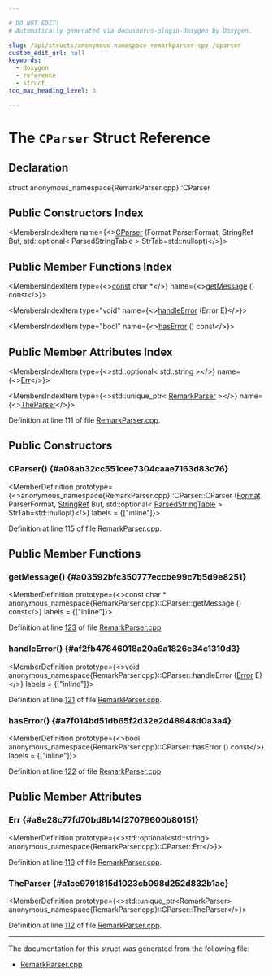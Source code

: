```yaml
---

# DO NOT EDIT!
# Automatically generated via docusaurus-plugin-doxygen by Doxygen.

slug: /api/structs/anonymous-namespace-remarkparser-cpp-/cparser
custom_edit_url: null
keywords:
  - doxygen
  - reference
  - struct
toc_max_heading_level: 3

---
```





# The `CParser` Struct Reference

<DoxygenPage pluginConfig={pluginConfig}>



## Declaration

<CodeBlock>struct anonymous_namespace{RemarkParser.cpp}::CParser</CodeBlock>

## Public Constructors Index

<MembersIndex>

<MembersIndexItem
  name={<><a href="#a08ab32cc551cee7304caae7163d83c76">CParser</a> (Format ParserFormat, StringRef Buf, std::optional&lt; ParsedStringTable &gt; StrTab=std::nullopt)</>}>
</MembersIndexItem>

</MembersIndex>

## Public Member Functions Index

<MembersIndex>

<MembersIndexItem
  type={<><a href="/docs/api/files/lib/lib/target/lib/target/aarch64/aarch64promoteconstant-cpp/#a90f8350fecae261c25be85d38b451bff">const</a> char &#42;</>}
  name={<><a href="#a03592bfc350777eccbe99c7b5d9e8251">getMessage</a> () const</>}>
</MembersIndexItem>

<MembersIndexItem
  type="void"
  name={<><a href="#af2fb47846018a20a6a1826e34c1310d3">handleError</a> (Error E)</>}>
</MembersIndexItem>

<MembersIndexItem
  type="bool"
  name={<><a href="#a7f014bd51db65f2d32e2d48948d0a3a4">hasError</a> () const</>}>
</MembersIndexItem>

</MembersIndex>

## Public Member Attributes Index

<MembersIndex>

<MembersIndexItem
  type={<>std::optional&lt; std::string &gt;</>}
  name={<><a href="#a8e28c77fd70bd8b14f27079600b80151">Err</a></>}>
</MembersIndexItem>

<MembersIndexItem
  type={<>std::unique&#95;ptr&lt; <a href="/docs/api/structs/llvm/remarks/remarkparser">RemarkParser</a> &gt;</>}
  name={<><a href="#a1ce9791815d1023cb098d252d832b1ae">TheParser</a></>}>
</MembersIndexItem>

</MembersIndex>


Definition at line 111 of file <a href="/docs/api/files/lib/lib/remarks/remarkparser-cpp">RemarkParser.cpp</a>.

<SectionDefinition>

## Public Constructors

### CParser() {#a08ab32cc551cee7304caae7163d83c76}

<MemberDefinition
  prototype={<>anonymous&#95;namespace&#123;RemarkParser.cpp&#125;::CParser::CParser (<a href="/docs/api/namespaces/llvm/remarks/#a6e038f443b9029221c590524f08be0be">Format</a> ParserFormat, <a href="/docs/api/classes/llvm/stringref">StringRef</a> Buf, std::optional&lt; <a href="/docs/api/structs/llvm/remarks/parsedstringtable">ParsedStringTable</a> &gt; StrTab=std::nullopt)</>}
  labels = {["inline"]}>

Definition at line <a href="/docs/api/files/lib/lib/remarks/remarkparser-cpp/#l00115">115</a> of file <a href="/docs/api/files/lib/lib/remarks/remarkparser-cpp">RemarkParser.cpp</a>.
</MemberDefinition>

</SectionDefinition>

<SectionDefinition>

## Public Member Functions

### getMessage() {#a03592bfc350777eccbe99c7b5d9e8251}

<MemberDefinition
  prototype={<>const char &#42; anonymous&#95;namespace&#123;RemarkParser.cpp&#125;::CParser::getMessage () const</>}
  labels = {["inline"]}>

Definition at line <a href="/docs/api/files/lib/lib/remarks/remarkparser-cpp/#l00123">123</a> of file <a href="/docs/api/files/lib/lib/remarks/remarkparser-cpp">RemarkParser.cpp</a>.
</MemberDefinition>

### handleError() {#af2fb47846018a20a6a1826e34c1310d3}

<MemberDefinition
  prototype={<>void anonymous&#95;namespace&#123;RemarkParser.cpp&#125;::CParser::handleError (<a href="/docs/api/classes/llvm/error">Error</a> E)</>}
  labels = {["inline"]}>

Definition at line <a href="/docs/api/files/lib/lib/remarks/remarkparser-cpp/#l00121">121</a> of file <a href="/docs/api/files/lib/lib/remarks/remarkparser-cpp">RemarkParser.cpp</a>.
</MemberDefinition>

### hasError() {#a7f014bd51db65f2d32e2d48948d0a3a4}

<MemberDefinition
  prototype={<>bool anonymous&#95;namespace&#123;RemarkParser.cpp&#125;::CParser::hasError () const</>}
  labels = {["inline"]}>

Definition at line <a href="/docs/api/files/lib/lib/remarks/remarkparser-cpp/#l00122">122</a> of file <a href="/docs/api/files/lib/lib/remarks/remarkparser-cpp">RemarkParser.cpp</a>.
</MemberDefinition>

</SectionDefinition>

<SectionDefinition>

## Public Member Attributes

### Err {#a8e28c77fd70bd8b14f27079600b80151}

<MemberDefinition
  prototype={<>std::optional&lt;std::string&gt; anonymous&#95;namespace&#123;RemarkParser.cpp&#125;::CParser::Err</>}>

Definition at line <a href="/docs/api/files/lib/lib/remarks/remarkparser-cpp/#l00113">113</a> of file <a href="/docs/api/files/lib/lib/remarks/remarkparser-cpp">RemarkParser.cpp</a>.
</MemberDefinition>

### TheParser {#a1ce9791815d1023cb098d252d832b1ae}

<MemberDefinition
  prototype={<>std::unique&#95;ptr&lt;RemarkParser&gt; anonymous&#95;namespace&#123;RemarkParser.cpp&#125;::CParser::TheParser</>}>

Definition at line <a href="/docs/api/files/lib/lib/remarks/remarkparser-cpp/#l00112">112</a> of file <a href="/docs/api/files/lib/lib/remarks/remarkparser-cpp">RemarkParser.cpp</a>.
</MemberDefinition>

</SectionDefinition>

<hr/>

The documentation for this struct was generated from the following file:

<ul>
<li><a href="/docs/api/files/lib/lib/remarks/remarkparser-cpp">RemarkParser.cpp</a></li>
</ul>

</DoxygenPage>
